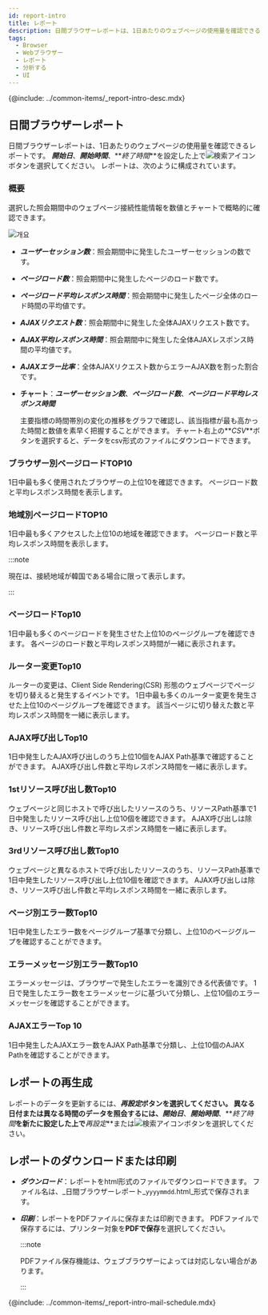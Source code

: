 ```yaml
---
id: report-intro
title: レポート
description: 日間ブラウザーレポートは、1日あたりのウェブページの使用量を確認できるレポートです。
tags:
  - Browser
  - Webブラウザー
  - レポート
  - 分析する
  - UI
---
```


{@include: ../common-items/_report-intro-desc.mdx}

## 日間ブラウザーレポート

日間ブラウザーレポートは、1日あたりのウェブページの使用量を確認できるレポートです。 **_開始日_**、**_開始時間_**、**_終了時間_**を設定した上で![検索アイコン](/img/ico-btn-search.png)ボタンを選択してください。 レポートは、次のように構成されています。

### 概要

選択した照会期間中のウェブページ接続性能情報を数値とチャートで概略的に確認できます。

![개요](/img/browser-report-summary.png)

-   **_ユーザーセッション数_**：照会期間中に発生したユーザーセッションの数です。

-   **_ページロード数_**：照会期間中に発生したページのロード数です。

-   **_ページロード平均レスポンス時間_**：照会期間中に発生したページ全体のロード時間の平均値です。

-   **_AJAXリクエスト数_**：照会期間中に発生した全体AJAXリクエスト数です。

-   **_AJAX平均レスポンス時間_**：照会期間中に発生した全体AJAXレスポンス時間の平均値です。

-   **_AJAXエラー比率_**：全体AJAXリクエスト数からエラーAJAX数を割った割合です。

-   **チャート**：**_ユーザーセッション数_**、**_ページロード数_**、**_ページロード平均レスポンス時間_**

    主要指標の時間帯別の変化の推移をグラフで確認し、該当指標が最も高かった時間と数値を素早く把握することができます。 チャート右上の**_CSV_**ボタンを選択すると、データをcsv形式のファイルにダウンロードできます。

### ブラウザー別ページロードTOP10

1日中最も多く使用されたブラウザーの上位10を確認できます。 ページロード数と平均レスポンス時間を表示します。

### 地域別ページロードTOP10

1日中最も多くアクセスした上位10の地域を確認できます。 ページロード数と平均レスポンス時間を表示します。

:::note

現在は、接続地域が韓国である場合に限って表示します。

:::

### ページロードTop10

1日中最も多くのページロードを発生させた上位10のページグループを確認できます。 各ページのロード数と平均レスポンス時間が一緒に表示されます。

### ルーター変更Top10

ルーターの変更は、Client Side Rendering(CSR) 形態のウェブページでページを切り替えると発生するイベントです。 1日中最も多くのルーター変更を発生させた上位10のページグループを確認できます。 該当ページに切り替えた数と平均レスポンス時間を一緒に表示します。

### AJAX呼び出しTop10

1日中発生したAJAX呼び出しのうち上位10個をAJAX Path基準で確認することができます。 AJAX呼び出し件数と平均レスポンス時間を一緒に表示します。

### 1stリソース呼び出し数Top10

ウェブページと同じホストで呼び出したリソースのうち、リソースPath基準で1日中発生したリソース呼び出し上位10個を確認できます。 AJAX呼び出しは除き、リソース呼び出し件数と平均レスポンス時間を一緒に表示します。

### 3rdリソース呼び出し数Top10

ウェブページと異なるホストで呼び出したリソースのうち、リソースPath基準で1日中発生したリソース呼び出し上位10個を確認できます。 AJAX呼び出しは除き、リソース呼び出し件数と平均レスポンス時間を一緒に表示します。

### ページ別エラー数Top10

1日中発生したエラー数をページグループ基準で分類し、上位10のページグループを確認することができます。

### エラーメッセージ別エラー数Top10

エラーメッセージは、ブラウザーで発生したエラーを識別できる代表値です。 1日で発生したエラー数をエラーメッセージに基づいて分類し、上位10個のエラーメッセージを確認することができます。

### AJAXエラーTop 10

1日中発生したAJAXエラー数をAJAX Path基準で分類し、上位10個のAJAX Pathを確認することができます。

## レポートの再生成

レポートのデータを更新するには、**_再設定_**ボタンを選択してください。 異なる日付または異なる時間のデータを照会するには、**_開始日_**、**_開始時間_**、**_終了時間_**を新たに設定した上で**_再設定_**または![検索アイコン](/img/ico-btn-search.png)ボタンを選択してください。

## レポートのダウンロードまたは印刷

-   **_ダウンロード_**：レポートをhtml形式のファイルでダウンロードできます。 ファイル名は、_日間ブラウザーレポート\_`yyyymmdd`.html_形式で保存されます。

-   **_印刷_**：レポートをPDFファイルに保存または印刷できます。 PDFファイルで保存するには、プリンター対象を**PDFで保存**を選択してください。

    :::note

    PDFファイル保存機能は、ウェブブラウザーによっては対応しない場合があります。

    :::

<!-- ## 메일 발송 예약-->

{@include: ../common-items/_report-intro-mail-schedule.mdx} 
